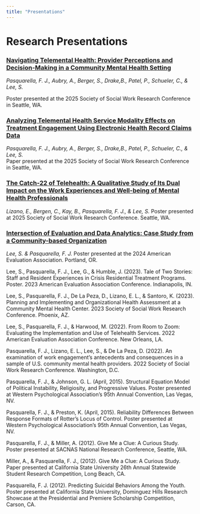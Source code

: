 ```yaml
---
title: "Presentations"
---
```


# Research Presentations

### [Navigating Telemental Health: Provider Perceptions and Decision-Making in a Community Mental Health Setting](assets/presentations/sswr_2025_tmh_perceptions.pdf)

*Pasquarella, F. J., Aubry, A., Berger, S., Drake,B., Patel, P., Schueler, C., & Lee, S.*

Poster presented at the 2025 Society of Social Work Research Conference in Seattle, WA.

### [Analyzing Telemental Health Service Modality Effects on Treatment Engagement Using Electronic Health Record Claims Data](assets/presentations/sswr_2025_tmh_engagement.pdf)

*Pasquarella, F. J., Aubry, A., Berger, S., Drake,B., Patel, P., Schueler, C., & Lee, S.*\
Paper presented at the 2025 Society of Social Work Research Conference in Seattle, WA.

### [The Catch-22 of Telehealth: A Qualitative Study of Its Dual Impact on the Work Experiences and Well-being of Mental Health Professionals](assets/presentations/sswr_2025_qualitative_telehealth.pdf.pdf)

*Lizano, E., Bergen, C., Kay, B., Pasquarella, F. J., & Lee, S.* Poster presented at 2025 Society of Social Work Research Conference. Seattle, WA.

### [Intersection of Evaluation and Data Analytics: Case Study from a Community-based Organization](assets/presentations/aea_2024_data_science_eval.pdf)
*Lee, S. & Pasquarella, F. J.*
Poster presented at the 2024 American Evaluation Association. Portland, OR.



Lee, S., Pasquarella, F. J., Lee, G., & Humble, J. (2023). Tale of Two Stories: Staff and Resident Experiences in Crisis Residential Treatment Programs. Poster. 2023 American Evaluation Association Conference. Indianapolis, IN.

Lee, S., Pasquarella, F. J., De La Peza, D., Lizano, E. L., & Santoro, K. (2023). Planning and Implementing and Organizational Health Assessment at a Community Mental Health Center. 2023 Society of Social Work Research Conference. Phoenix, AZ.

Lee, S., Pasquarella, F. J., & Harwood, M. (2022). From Room to Zoom: Evaluating the Implementation and Use of Telehealth Services. 2022 American Evaluation Association Conference. New Orleans, LA.

Pasquarella, F. J., Lizano, E. L., Lee, S., & De La Peza, D. (2022). An examination of work engagement's antecedents and consequences in a sample of U.S. community mental health providers. 2022 Society of Social Work Research Conference. Washington, D.C.

Pasquarella, F. J., & Johnson, G. L. (April, 2015). Structural Equation Model of Political Instability, Religiosity, and Progressive Values. Poster presented at Western Psychological Association's 95th Annual Convention, Las Vegas, NV.

Pasquarella, F. J., & Preston, K. (April, 2015). Reliability Differences Between Response Formats of Rotter's Locus of Control. Poster presented at Western Psychological Association's 95th Annual Convention, Las Vegas, NV.

Pasquarella, F. J., & Miller, A. (2012). Give Me a Clue: A Curious Study. Poster presented at SACNAS National Research Conference, Seattle, WA.

Miller, A., & Pasquarella, F. J., (2012). Give Me a Clue: A Curious Study. Paper presented at California State University 26th Annual Statewide Student Research Competition, Long Beach, CA.

Pasquarella, F. J. (2012). Predicting Suicidal Behaviors Among the Youth. Poster presented at California State University, Dominguez Hills Research Showcase at the Presidential and Premiere Scholarship Competition, Carson, CA.

